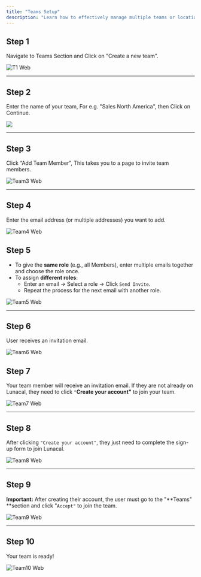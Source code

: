 ```yaml
---
title: "Teams Setup"
description: "Learn how to effectively manage multiple teams or locations using the team feature"
---
```


## Step 1

Navigate to Teams Section and Click on "Create a new team".

![T1 Web](/image2.webp)

---

## Step 2

Enter the name of your team, For e.g. "Sales North America", then Click on Continue.

<Frame><img src="/images/creating-team/team2.webp" /></Frame>

---

## Step 3

Click “Add Team Member”, This takes you to a page to invite team members.

![Team3 Web](/creating_team/team3.webp)

---

## Step 4

Enter the email address (or multiple addresses) you want to add.

![Team4 Web](/creating_team/team4.webp)

## Step 5

- To give the **same role** (e.g., all Members), enter multiple emails together and choose the role once.
- To assign **different roles**:
  - Enter an email → Select a role → Click `Send Invite`.
  - Repeat the process for the next email with another role.

![Team5 Web](/creating_team/team5.webp)

---

## Step 6

User receives an invitation email.

![Team6 Web](/creating_team/team6.webp)

## Step 7

Your team member will receive an invitation email. If they are not already on Lunacal, they need to click `"`**Create your account"** to join your team.

![Team7 Web](/creating_team/team7.webp)

---

## Step 8

After clicking `"Create your account"`, they just need to complete the sign-up form to join Lunacal.

![Team8 Web](/creating_team/team8.webp)

---

## Step 9

**Important:** After creating their account, the user must go to the "**Teams" **section and click "`Accept"` to join the team.

![Team9 Web](/creating_team/team9.webp)

---

## Step 10

Your team is ready\!

![Team10 Web](/creating_team/team10.webp)